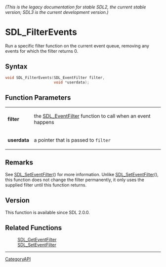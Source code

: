====== (This is the legacy documentation for stable SDL2, the current stable version; SDL3 is the current development version.) ======
= SDL_FilterEvents =

Run a specific filter function on the current event queue, removing any events for which the filter returns 0.

== Syntax ==

<syntaxhighlight lang='c'>
void SDL_FilterEvents(SDL_EventFilter filter,
                      void *userdata);
</syntaxhighlight>

== Function Parameters ==

{|
|'''filter'''
|the [[SDL_EventFilter]] function to call when an event happens
|-
|'''userdata'''
|a pointer that is passed to <code>filter</code>
|}

== Remarks ==

See [[SDL_SetEventFilter]]() for more information. Unlike
[[SDL_SetEventFilter]](), this function does not change the filter
permanently, it only uses the supplied filter until this function returns.

== Version ==

This function is available since SDL 2.0.0.

== Related Functions ==

:[[SDL_GetEventFilter]]
:[[SDL_SetEventFilter]]

----
[[CategoryAPI]]



